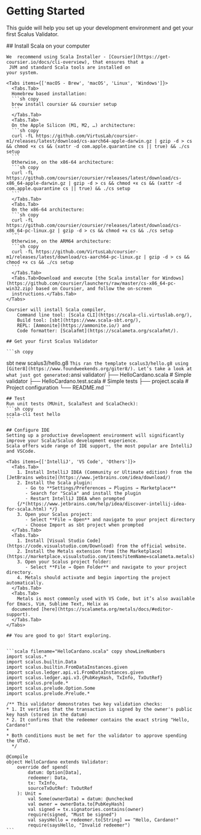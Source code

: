 
# Getting Started

This guide will help you set up your development environment and get your first Scalus Validator.

<Steps>
    ## Install Scala on your computer

    We  recommend using Scala Installer - [Coursier](https://get-coursier.io/docs/cli-overview), that ensures that a
     JVM and standard Scala tools are installed on
    your system.

    <Tabs items={['macOS - Brew', 'macOS', 'Linux', 'Windows']}>
      <Tabs.Tab>
      Homebrew based installation:
      ```sh copy
      brew install coursier && coursier setup
      ```
      </Tabs.Tab>
      <Tabs.Tab>
      On the Apple Silicon (M1, M2, …) architecture:
      ```sh copy
      curl -fL https://github.com/VirtusLab/coursier-m1/releases/latest/download/cs-aarch64-apple-darwin.gz | gzip -d > cs && chmod +x cs && (xattr -d com.apple.quarantine cs || true) && ./cs setup
      ```
      Otherwise, on the x86-64 architecture:
      ```sh copy
      curl -fL https://github.com/coursier/coursier/releases/latest/download/cs-x86_64-apple-darwin.gz | gzip -d > cs && chmod +x cs && (xattr -d com.apple.quarantine cs || true) && ./cs setup
      ```
      </Tabs.Tab>
      <Tabs.Tab>
      On the x86-64 architecture:
      ```sh copy
      curl -fL https://github.com/coursier/coursier/releases/latest/download/cs-x86_64-pc-linux.gz | gzip -d > cs && chmod +x cs && ./cs setup
      ```
      Otherwise, on the ARM64 architecture:
      ```sh copy
      curl -fL https://github.com/VirtusLab/coursier-m1/releases/latest/download/cs-aarch64-pc-linux.gz | gzip -d > cs && chmod +x cs && ./cs setup
      ```
      </Tabs.Tab>
      <Tabs.Tab>Download and execute [the Scala installer for Windows](https://github.com/coursier/launchers/raw/master/cs-x86_64-pc-win32.zip) based on Coursier, and follow the on-screen
      instructions.</Tabs.Tab>
    </Tabs>

    Coursier will install Scala compiler,
        Command line tool: [Scala CLI](https://scala-cli.virtuslab.org/),
        Build tool: [sbt](https://www.scala-sbt.org/),
        REPL: [Ammonite](https://ammonite.io/) and
        Code formatter: [Scalafmt](https://scalameta.org/scalafmt/).

    ## Get your first Scalus Validator
    
    ```sh copy
   sbt new scalus3/hello.g8
    ```
    This ran the template scalus3/hello.g8 using [Giter8](https://www.foundweekends.org/giter8/). Let’s take a look at what just got generated:
    ```ansi
    validator/
    ├── HelloCardano.scala        # Simple validator
    ├── HelloCardano.test.scala   # Simple tests
    ├── project.scala             # Project configuration
    └── README.md
    ```

    ## Test
    Run unit tests (MUnit, ScalaTest and ScalaCheck):
    ```sh copy
    scala-cli test hello
    ```

    ## Configure IDE
    Setting up a productive development environment will significantly improve your Scala/Scalus development experience.
    Scala offers wide range of IDE support, the most popular are IntelliJ and VSCode.

    <Tabs items={['IntelliJ', 'VS Code', 'Others']}>
      <Tabs.Tab>
        1. Install IntelliJ IDEA (Community or Ultimate edition) from the [JetBrains website](https://www.jetbrains.com/idea/download/)
        2. Install the Scala plugin:
           - Go to **Settings/Preferences → Plugins → Marketplace**
           - Search for "Scala" and install the plugin
           - Restart IntelliJ IDEA when prompted
        {/*(https://www.jetbrains.com/help/idea/discover-intellij-idea-for-scala.html) */}
        3. Open your Scalus project:
           - Select **File → Open** and navigate to your project directory
           - Choose Import as sbt project when prompted
      </Tabs.Tab>
      <Tabs.Tab>
        1. Install [Visual Studio Code](https://code.visualstudio.com/Download) from the official website.
        2. Install the Metals extension from [the Marketplace](https://marketplace.visualstudio.com/items?itemName=scalameta.metals)
        3. Open your Scalus project folder:
           - Select **File → Open Folder** and navigate to your project directory.
        4. Metals should activate and begin importing the project automatically.
      </Tabs.Tab>
      <Tabs.Tab>
        Metals is most commonly used with VS Code, but it’s also available for Emacs, Vim, Sublime Text, Helix as
      documented [here](https://scalameta.org/metals/docs/#editor-support).
      </Tabs.Tab>
    </Tabs>

    ## You are good to go! Start exploring.


    ```scala filename="HelloCardano.scala" copy showLineNumbers
    import scalus.*
    import scalus.builtin.Data
    import scalus.builtin.FromDataInstances.given
    import scalus.ledger.api.v1.FromDataInstances.given
    import scalus.ledger.api.v3.{PubKeyHash, TxInfo, TxOutRef}
    import scalus.prelude.*
    import scalus.prelude.Option.Some
    import scalus.prelude.Prelude.*

    /** This validator demonstrates two key validation checks:
    * 1. It verifies that the transaction is signed by the owner's public key hash (stored in the datum)
    * 2. It confirms that the redeemer contains the exact string "Hello, Cardano!"
    * 
    * Both conditions must be met for the validator to approve spending the UTxO.
      */

    @Compile
    object HelloCardano extends Validator:
        override def spend(
            datum: Option[Data],
            redeemer: Data,
            tx: TxInfo,
            sourceTxOutRef: TxOutRef
        ): Unit = 
            val Some(ownerData) = datum: @unchecked
            val owner = ownerData.to[PubKeyHash]
            val signed = tx.signatories.contains(owner)
            require(signed, "Must be signed")
            val saysHello = redeemer.to[String] == "Hello, Cardano!"
            require(saysHello, "Invalid redeemer")
    ```

</Steps>